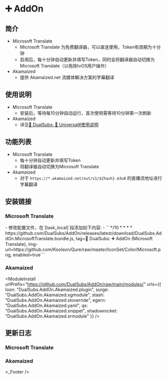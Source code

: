 
# ➕ AddOn

## 简介
* Microsoft Translate
  * Microsoft Translate 为免费翻译器，可以直连使用，Token有效期为十分钟
  * 启用后，每十分钟自动更新并填写Token，同时会将翻译器自动切换为Microsoft Translate（以免除tvOS用户操作）
* Akamaized
  * 提供 Akamaized.net 流媒体解决方案的字幕翻译

## 使用说明
* Microsoft Translate
  * 安装后，等待每10分钟自动运行，首次使用需等待10分钟第一次刷新
* Akamaized
  * 详见[🍿 DualSubs: 🔣 Universal#使用说明](./universal#使用说明)

## 功能列表
* Microsoft Translate
  * 每十分钟自动更新并填写Token
  * 将翻译器自动切换为Microsoft Translate
* Akamaized
  * 对于 `https://*.akamaized.net/out/v1/${hash}.m3u8` 的直播流地址进行字幕翻译

## 安装链接
### Microsoft Translate
<ModuleInstall urlPrefix="https://github.com/DualSubs/AddOn/releases/latest/download/">
  <ModuleInstall.Tab type="loon">
    <ModuleInstall.Item url="DualSubs.AddOn.MicrosoftTranslate.plugin"/>
  </ModuleInstall.Tab>
  <ModuleInstall.Tab type="surge">
    <ModuleInstall.Item url="DualSubs.AddOn.MicrosoftTranslate.sgmodule"/>
  </ModuleInstall.Tab>
  <ModuleInstall.Tab type="stash">
    <ModuleInstall.Item url="DualSubs.AddOn.MicrosoftTranslate.stoverride"/>
  </ModuleInstall.Tab>
  <ModuleInstall.Tab type="egern">
    <ModuleInstall.Item url="DualSubs.AddOn.MicrosoftTranslate.yaml"/>
  </ModuleInstall.Tab>
  <ModuleInstall.Tab type="qx">
    <ModuleInstall.Item url="DualSubs.AddOn.MicrosoftTranslate.snippet">
      - 修改配置文件，在`[task_local]`段添加如下内容:
      - ```*/10 * * * * https://github.com/DualSubs/AddOn/releases/latest/download/DualSubs.AddOn.MicrosoftTranslate.bundle.js, tag=🍿️ DualSubs: ➕ AddOn (Microsoft Translate), img-url=https://github.com/Koolson/Qure/raw/master/IconSet/Color/Microsoft.png, enabled=true```
    </ModuleInstall.Item>
  </ModuleInstall.Tab>
  <ModuleInstall.Tab type="shadowrocket">
    <ModuleInstall.Item url="DualSubs.AddOn.MicrosoftTranslate.srmodule"/>
  </ModuleInstall.Tab>
</ModuleInstall>

### Akamaized
<ModuleInstall
  urlPrefix="https://github.com/DualSubs/AddOn/raw/main/modules/"
  urls={{
    loon: "DualSubs.AddOn.Akamaized.plugin",
    surge: "DualSubs.AddOn.Akamaized.sgmodule",
    stash: "DualSubs.AddOn.Akamaized.stoverride",
    egern: "DualSubs.AddOn.Akamaized.yaml",
    qx: "DualSubs.AddOn.Akamaized.snippet",
    shadowrocket: "DualSubs.AddOn.Akamaized.srmodule"
  }}
/>

## 更新日志
### Microsoft Translate
### Akamaized
<_Footer />
